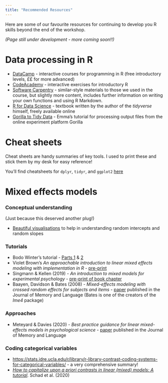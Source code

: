 ```yaml
---
title: "Recommended Resources"
---
```


Here are some of our favourite resources for continuing to develop you R skills beyond the end of the workshop.

*(Page still under development - more coming soon!!)*

# Data processing in R  

* [DataCamp](www.datacamp.com) - interactive courses for programming in R (free introductory levels, ££ for more advanced)  
* [CodeAcademy](https://www.codecademy.com/learn/learn-r) - interactive exercises for introductory R  
* [Software Carpentry](https://swcarpentry.github.io/r-novice-gapminder/) - similar-style materials to those we used in the course, but slightly more content, includes further information on writing your own functions and using R Markdown. 
* [R for Data Science](https://r4ds.had.co.nz/) - textbook written by the author of the *tidyverse* himself, freely available online  
* [Gorilla to Tidy Data](https://emljames.github.io/GorillaR) - Emma's tutorial for processing output files from the online experiment platform Gorilla  

# Cheat sheets

Cheat sheets are handy summaries of key tools. I used to print these and stick them by my desk for easy reference! 

You'll find cheatsheets for `dplyr`, `tidyr`, and `ggplot2` [here](https://rstudio.com/resources/cheatsheets/)

# Mixed effects models

### Conceptual understanding

(Just because this deserved another plug!)

* [Beautiful visualisations](http://mfviz.com/hierarchical-models/) to help in understanding random intercepts and random slopes 

### Tutorials

* Bodo Winter's tutorial - [Parts 1](http://www.bodowinter.com/uploads/1/2/9/3/129362560/bw_lme_tutorial1.pdf) & [2](http://www.bodowinter.com/uploads/1/2/9/3/129362560/bw_lme_tutorial2.pdf)  
* Violet Brown's *An approachable introduction to linear mixed effects modeling with implementation in R* - [pre-print](https://psyarxiv.com/9vghm/)  
* Singmann & Kellen (2019) - *An introduction to mixed models for experimental psychology* - [pre-print of book chapter](http://singmann.org/download/publications/singmann_kellen-introduction-mixed-models.pdf)  
* Baayen, Davidson & Bates (2008) - *Mixed-effects modeling with crossed random effects for subjects and items* - [paper](https://www.sciencedirect.com/science/article/pii/S0749596X07001398) published in the Journal of Memory and Language (Bates is one of the creators of the *lme4* package)

### Approaches 

* Meteyard & Davies (2020) - *Best practice guidance for linear mixed-effects models in psychological science* - [paper](https://www.sciencedirect.com/science/article/pii/S0749596X20300061) published in the Journal of Memory and Language  

### Coding categorical variables

* [https://stats.idre.ucla.edu/r/library/r-library-contrast-coding-systems-for-categorical-variables/](https://stats.idre.ucla.edu/r/library/r-library-contrast-coding-systems-for-categorical-variables/) - a very comprehensive summary!   
* [*How to capitalize upon a priori contrasts in linear (mixed) models: A tutorial*](https://www.sciencedirect.com/science/article/pii/S0749596X19300695). Schad et al. (2020)  

